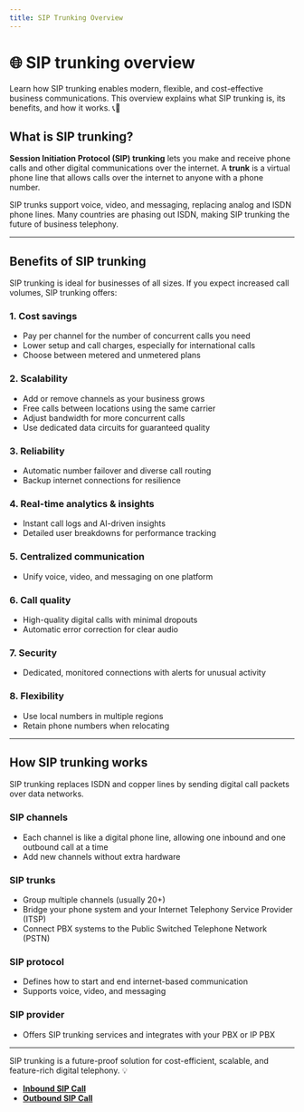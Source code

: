 ```yaml
---
title: SIP Trunking Overview
---
```


# 🌐 SIP trunking overview

Learn how SIP trunking enables modern, flexible, and cost-effective business communications. This overview explains what SIP trunking is, its benefits, and how it works. 📞🚀

## What is SIP trunking?

**Session Initiation Protocol (SIP) trunking** lets you make and receive phone calls and other digital communications over the internet. A **trunk** is a virtual phone line that allows calls over the internet to anyone with a phone number.

SIP trunks support voice, video, and messaging, replacing analog and ISDN phone lines. Many countries are phasing out ISDN, making SIP trunking the future of business telephony.

---

## Benefits of SIP trunking

SIP trunking is ideal for businesses of all sizes. If you expect increased call volumes, SIP trunking offers:

### 1. Cost savings
- Pay per channel for the number of concurrent calls you need
- Lower setup and call charges, especially for international calls
- Choose between metered and unmetered plans

### 2. Scalability
- Add or remove channels as your business grows
- Free calls between locations using the same carrier
- Adjust bandwidth for more concurrent calls
- Use dedicated data circuits for guaranteed quality

### 3. Reliability
- Automatic number failover and diverse call routing
- Backup internet connections for resilience

### 4. Real-time analytics & insights
- Instant call logs and AI-driven insights
- Detailed user breakdowns for performance tracking

### 5. Centralized communication
- Unify voice, video, and messaging on one platform

### 6. Call quality
- High-quality digital calls with minimal dropouts
- Automatic error correction for clear audio

### 7. Security
- Dedicated, monitored connections with alerts for unusual activity

### 8. Flexibility
- Use local numbers in multiple regions
- Retain phone numbers when relocating

---

## How SIP trunking works

SIP trunking replaces ISDN and copper lines by sending digital call packets over data networks.

### SIP channels
- Each channel is like a digital phone line, allowing one inbound and one outbound call at a time
- Add new channels without extra hardware

### SIP trunks
- Group multiple channels (usually 20+)
- Bridge your phone system and your Internet Telephony Service Provider (ITSP)
- Connect PBX systems to the Public Switched Telephone Network (PSTN)

### SIP protocol
- Defines how to start and end internet-based communication
- Supports voice, video, and messaging

### SIP provider
- Offers SIP trunking services and integrates with your PBX or IP PBX

---

SIP trunking is a future-proof solution for cost-efficient, scalable, and feature-rich digital telephony. 💡

- **[Inbound SIP Call](types/inbound-sip-call)**
- **[Outbound SIP Call](types/outbound-sip-call)**